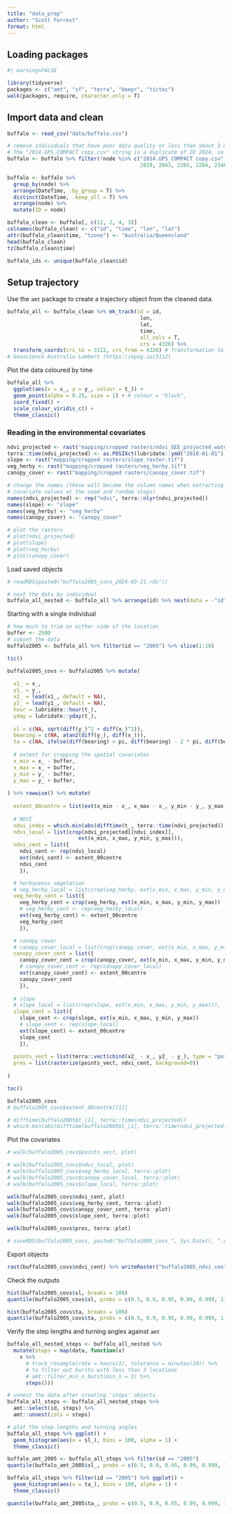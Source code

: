 ```yaml
---
title: "data_prep"
author: "Scott Forrest"
format: html
---
```


## Loading packages

```r
#| warning=FALSE

library(tidyverse)
packages <- c("amt", "sf", "terra", "beepr", "tictoc")
walk(packages, require, character.only = T)

```

## Import data and clean

```r

buffalo <- read_csv("data/buffalo.csv")

# remove individuals that have poor data quality or less than about 3 months of data. 
# The "2014.GPS_COMPACT copy.csv" string is a duplicate of ID 2024, so we exlcude it
buffalo <- buffalo %>% filter(!node %in% c("2014.GPS_COMPACT copy.csv", 
                                           2029, 2043, 2265, 2284, 2346))

buffalo <- buffalo %>%  
  group_by(node) %>% 
  arrange(DateTime, .by_group = T) %>% 
  distinct(DateTime, .keep_all = T) %>% 
  arrange(node) %>% 
  mutate(ID = node)

buffalo_clean <- buffalo[, c(12, 2, 4, 3)]
colnames(buffalo_clean) <- c("id", "time", "lon", "lat")
attr(buffalo_clean$time, "tzone") <- "Australia/Queensland"
head(buffalo_clean)
tz(buffalo_clean$time)

buffalo_ids <- unique(buffalo_clean$id)

```

## Setup trajectory

Use the `amt` package to create a trajectory object from the cleaned data. 

```r

buffalo_all <- buffalo_clean %>% mk_track(id = id,
                                           lon,
                                           lat, 
                                           time, 
                                           all_cols = T,
                                           crs = 4326) %>% 
  transform_coords(crs_to = 3112, crs_from = 4326) # Transformation to GDA94 / 
# Geoscience Australia Lambert (https://epsg.io/3112)

```

Plot the data coloured by time

```r

buffalo_all %>%
  ggplot(aes(x = x_, y = y_, colour = t_)) +
  geom_point(alpha = 0.25, size = 1) + # colour = "black",
  coord_fixed() +
  scale_colour_viridis_c() +
  theme_classic()

```

### Reading in the environmental covariates

```r

ndvi_projected <- rast("mapping/cropped rasters/ndvi_GEE_projected_watermask20230207.tif")
terra::time(ndvi_projected) <- as.POSIXct(lubridate::ymd("2018-01-01") + months(0:23))
slope <- rast("mapping/cropped rasters/slope_raster.tif")
veg_herby <- rast("mapping/cropped rasters/veg_herby.tif")
canopy_cover <- rast("mapping/cropped rasters/canopy_cover.tif")

# change the names (these will become the column names when extracting 
# covariate values at the used and random steps)
names(ndvi_projected) <- rep("ndvi", terra::nlyr(ndvi_projected))
names(slope) <- "slope"
names(veg_herby) <- "veg_herby"
names(canopy_cover) <- "canopy_cover"

# plot the rasters
# plot(ndvi_projected)
# plot(slope)
# plot(veg_herby)
# plot(canopy_cover)

```

Load saved objects

```r

# readRDS(paste0("buffalo2005_covs_2024-03-21.rds"))

```


```r

# nest the data by individual
buffalo_all_nested <- buffalo_all %>% arrange(id) %>% nest(data = -"id")

```

Starting with a single individual

```r

# how much to trim on either side of the location
buffer <- 2500
# subset the data
buffalo2005 <- buffalo_all %>% filter(id == "2005") %>% slice(1:10)

tic()

buffalo2005_covs <- buffalo2005 %>% mutate(
  
  x1_ = x_,
  y1_ = y_,
  x2_ = lead(x1_, default = NA),
  y2_ = lead(y1_, default = NA),
  hour = lubridate::hour(t_),
  yday = lubridate::yday(t_),
  
  sl = c(NA, sqrt(diff(y_)^2 + diff(x_)^2)),
  bearing = c(NA, atan2(diff(y_), diff(x_))),
  ta = c(NA, ifelse(diff(bearing) > pi, diff(bearing) - 2 * pi, diff(bearing))),
    
  # extent for cropping the spatial covariates
  x_min = x_ - buffer,
  x_max = x_ + buffer,
  y_min = y_ - buffer,
  y_max = y_ + buffer,
  
) %>% rowwise() %>% mutate(
  
  extent_00centre = list(ext(x_min - x_, x_max - x_, y_min - y_, y_max - y_)),
  
  # NDVI
  ndvi_index = which.min(abs(difftime(t_, terra::time(ndvi_projected)))),
  ndvi_local = list(crop(ndvi_projected[[ndvi_index]],
                       ext(x_min, x_max, y_min, y_max))),
  ndvi_cent = list({
    ndvi_cent <- rep(ndvi_local)
    ext(ndvi_cent) <- extent_00centre
    ndvi_cent
    }),

  # herbaceous vegetation
  # veg_herby_local = list(crop(veg_herby, ext(x_min, x_max, y_min, y_max))),
  veg_herby_cent = list({
    veg_herby_cent = crop(veg_herby, ext(x_min, x_max, y_min, y_max))
    # veg_herby_cent <- rep(veg_herby_local)
    ext(veg_herby_cent) <- extent_00centre
    veg_herby_cent
    }),

  # canopy cover
  # canopy_cover_local = list(crop(canopy_cover, ext(x_min, x_max, y_min, y_max))),
  canopy_cover_cent = list({
    canopy_cover_cent = crop(canopy_cover, ext(x_min, x_max, y_min, y_max))
    # canopy_cover_cent <- rep(canopy_cover_local)
    ext(canopy_cover_cent) <- extent_00centre
    canopy_cover_cent
    }),
  
  # slope
  # slope_local = list(crop(slope, ext(x_min, x_max, y_min, y_max))),
  slope_cent = list({
    slope_cent <- crop(slope, ext(x_min, x_max, y_min, y_max))
    # slope_cent <- rep(slope_local)
    ext(slope_cent) <- extent_00centre
    slope_cent
    }),
  
  points_vect = list(terra::vect(cbind(x2_ - x_, y2_ - y_), type = "points", crs = "EPSG:3112")),
  pres = list(rasterize(points_vect, ndvi_cent, background=0))
  
)

toc()

buffalo2005_covs
# buffalo2005_covs$extent_00centre[[1]]

# difftime(buffalo2005$t_[1], terra::time(ndvi_projected))
# which.min(abs(difftime(buffalo2005$t_[1], terra::time(ndvi_projected))))

```

Plot the covariates

```r

# walk(buffalo2005_covs$points_vect, plot)

# walk(buffalo2005_covs$ndvi_local, plot)
# walk(buffalo2005_covs$veg_herby_local, terra::plot)
# walk(buffalo2005_covs$canopy_cover_local, terra::plot)
# walk(buffalo2005_covs$slope_local, terra::plot)

walk(buffalo2005_covs$ndvi_cent, plot)
walk(buffalo2005_covs$veg_herby_cent, terra::plot)
walk(buffalo2005_covs$canopy_cover_cent, terra::plot)
walk(buffalo2005_covs$slope_cent, terra::plot)

walk(buffalo2005_covs$pres, terra::plot)

# saveRDS(buffalo2005_covs, paste0("buffalo2005_covs_", Sys.Date(), ".rds"))

```

Export objects

```r

rast(buffalo2005_covs$ndvi_cent) %>% writeRaster("buffalo2005_ndvi_cent.tif", overwrite = T)

```


Check the outputs

```r

hist(buffalo2005_covs$sl, breaks = 100)
quantile(buffalo2005_covs$sl, probs = c(0.5, 0.9, 0.95, 0.99, 0.999, 1), na.rm = T)

hist(buffalo2005_covs$ta, breaks = 100)
quantile(buffalo2005_covs$ta, probs = c(0.5, 0.9, 0.95, 0.99, 0.999, 1), na.rm = T)

```


Verify the step lengths and turning angles against `amt`

```r

buffalo_all_nested_steps <- buffalo_all_nested %>%
  mutate(steps = map(data, function(x)
    x %>% 
      # track_resample(rate = hours(1), tolerance = minutes(10)) %>%
      # to filter out bursts with less than 3 locations
      # amt::filter_min_n_burst(min_n = 3) %>% 
      steps()))

# unnest the data after creating 'steps' objects
buffalo_all_steps <- buffalo_all_nested_steps %>% 
  amt::select(id, steps) %>% 
  amt::unnest(cols = steps)

# plot the step lengths and turning angles
buffalo_all_steps %>% ggplot() +
  geom_histogram(aes(x = sl_), bins = 100, alpha = 1) +
  theme_classic()

buffalo_amt_2005 <- buffalo_all_steps %>% filter(id == "2005")
quantile(buffalo_amt_2005$sl_, probs = c(0.5, 0.9, 0.95, 0.99, 0.999, 1), na.rm = T)

buffalo_all_steps %>% filter(id == "2005") %>% ggplot() +
  geom_histogram(aes(x = ta_), bins = 100, alpha = 1) +
  theme_classic()

quantile(buffalo_amt_2005$ta_, probs = c(0.5, 0.9, 0.95, 0.99, 0.999, 1), na.rm = T)

```


